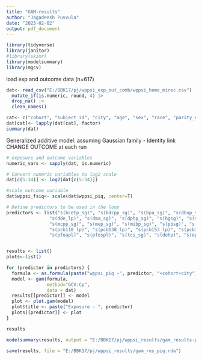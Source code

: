 ```yaml
---
title: "GAM-results"
author: "Jagadeesh Puvvula"
date: "2023-02-02"
output: pdf_document
---
```


```r
library(tidyverse)
library(janitor)
#library(skimr)
library(modelsummary)
library(mgcv)
```

load exp and outcome data (n=617)
```r
dat<- read_csv("E:/BBK17/pj/wppsi_exp_out_comb/wppsi_home_mirec.csv") |>
  mutate_if(is.numeric, round, 4) |>
  drop_na() |>
  clean_names()

cat<- c("cohort", "subject_id", "city", "age", "sex", "race", "parity_n", "mom_edu")
dat[cat]<- lapply(dat[cat], factor)
summary(dat)
```


Generalized additive model: assuming Gaussian family - Identity link
CHANGE OUTCOME at each run

```r
# exposure and outcome variables
numeric_vars <- sapply(dat, is.numeric)

# Convert numeric variables to log2 scale
dat[c(5:34)] <- log2(dat[c(5:34)])

#scale outcome variable
dat$wppsi_fsiq<- scale(dat$wppsi_piq, center=T)

# Define predictors to be used in the loop
predictors <- list("s(bcetp_sg)", "s(bdcpp_sg)", "s(bpa_sg)", "s(dbup_sg)", 
                "s(dde_lp)", "s(dma_sg)", "s(dphp_sg)", "s(hgsg)", "s(mbp_sg)", "s(mbzp_sg)", 
                "s(mcpp_sg)", "s(mep_sg)", "s(mibp_sg)", "s(pbsg)", "s(pbde47_lp)",
                "s(pcb118_lp)", "s(pcb138_lp)", "s(pcb153_lp)", "s(pcb180_lp)", "s(pf_hx_spl)", 
                "s(pfoapl)", "s(pfospl)", "s(tcs_sg)", "s(dehp)", "s(op_de)", "s(op_dm)")


results <- list()
plots<-list()

for (predictor in predictors) {
  formula <- as.formula(paste("wppsi_piq ~", predictor, "+cohort+city"))
  model <- gam(formula,
               method="GCV.Cp",
               data = dat)
  results[[predictor]] <- model
  plot <- plot.gam(model)
  plot$title <- paste("Exposure - ", predictor)
  plots[[predictor]] <- plot
}

results

modelsummary(results, output = "E:/BBK17/pj/wppsi_results/gam_results-piq.csv")

save(results, file = "E:/BBK17/pj/wppsi_results/gam_res_piq.rda")
```
